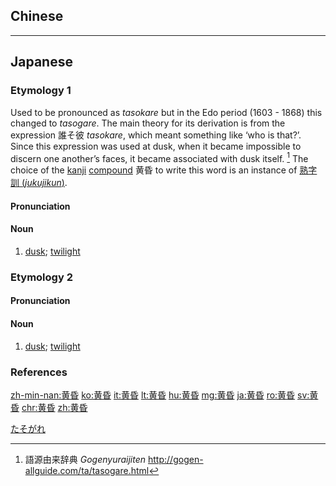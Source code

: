 {{also|黃昏}}
==Chinese==
{{zh-see|黃昏}}

----

==Japanese==

===Etymology 1===
{{ja-kanjitab|yomi=irr|sort=たそがれ}}
Used to be pronounced as ''tasokare'' but in the Edo period (1603 - 1868) this changed to ''tasogare''. The main theory for its derivation is from the expression 誰そ彼 ''tasokare'', which meant something like ‘who is that?’. Since this expression was used at dusk, when it became impossible to discern one another’s faces, it became associated with dusk itself. <ref name="">語源由来辞典 ''Gogenyuraijiten'' http://gogen-allguide.com/ta/tasogare.html</ref> The choice of the [[kanji]] [[compound]] 黄昏 to write this word is an instance of [[熟字訓#Japanese | 熟字訓 (''jukujikun'')]].

====Pronunciation====
{{ja-pron|acc=h|y=i|たそがれ}}

====Noun====
{{ja-noun|たそがれ}}

# [[dusk]]; [[twilight]]

[[Category:ja:Times of day|たそがれ]]

===Etymology 2===
{{ja-kanjitab|こう|こん|yomi=o}}
{{rfe|lang=ja}}

====Pronunciation====
{{ja-pron|acc=h|y=ko|こうこん}}

====Noun====
{{ja-noun|こうこん|hhira=くわうこん}}

# [[dusk]]; [[twilight]]

===References===
<references/>

[[zh-min-nan:黄昏]]
[[ko:黄昏]]
[[it:黄昏]]
[[lt:黄昏]]
[[hu:黄昏]]
[[mg:黄昏]]
[[ja:黄昏]]
[[ro:黄昏]]
[[sv:黄昏]]
[[chr:黄昏]]
[[zh:黄昏]]